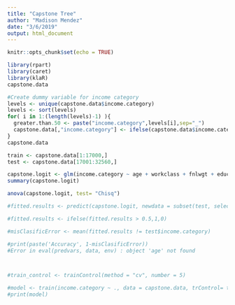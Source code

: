 ```yaml
---
title: "Capstone Tree"
author: "Madison Mendez"
date: "3/6/2019"
output: html_document
---
```


```r
knitr::opts_chunk$set(echo = TRUE)
```

```r
library(rpart)
library(caret)
library(klaR)
capstone.data
```

```r
#Create dummy variable for income category
levels <- unique(capstone.data$income.category)
levels <- sort(levels)
for( i in 1:(length(levels)-1) ){
  greater.than.50 <- paste("income.category",levels[i],sep="_")
  capstone.data[,"income.category"] <- ifelse(capstone.data$income.category == levels[i], 1, 0)
}
capstone.data

```

```r
train <- capstone.data[1:17000,]
test <- capstone.data[17001:32560,]

capstone.logit <- glm(income.category ~ age + workclass + fnlwgt + education + education.num + marital.status + occupation + relationship + race + sex + capital.gain + capital.loss + hours.per.week + native.country, data = capstone.data, family = "binomial")
summary(capstone.logit)
```

```r
anova(capstone.logit, test= "Chisq")
```

```r
#fitted.results <- predict(capstone.logit, newdata = subset(test, select = c(2, 16)), type = 'response')

#fitted.results <- ifelse(fitted.results > 0.5,1,0)

#misClasificError <- mean(fitted.results != test$income.category)

#print(paste('Accuracy', 1-misClasificError))
#Error in eval(predvars, data, env) : object 'age' not found



#train_control <- trainControl(method = "cv", number = 5)

#model <- train(income.category ~ ., data = capstone.data, trControl= train_control, method = "nb")
#print(model)
```

